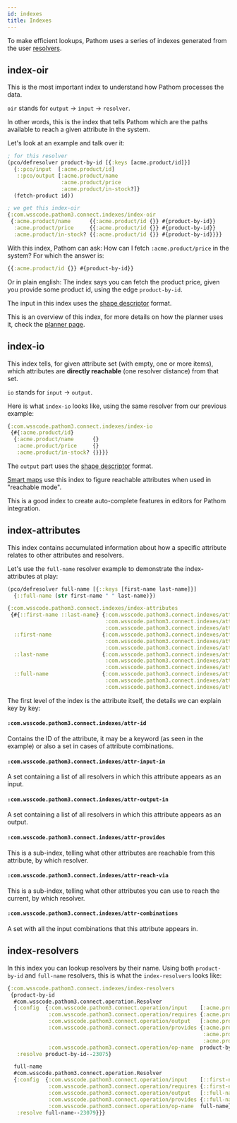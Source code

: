 ```yaml
---
id: indexes
title: Indexes
---
```


To make efficient lookups, Pathom uses a series of indexes generated from the user
[resolvers](resolvers.mdx).

## index-oir

This is the most important index to understand how Pathom processes the data.

`oir` stands for `output` → `input` → `resolver`.

In other words, this is the index that tells Pathom which are the paths available to
reach a given attribute in the system.

Let's look at an example and talk over it:

```clojure
; for this resolver
(pco/defresolver product-by-id [{:keys [acme.product/id]}]
  {::pco/input  [:acme.product/id]
   ::pco/output [:acme.product/name
                 :acme.product/price
                 :acme.product/in-stock?]}
  (fetch-product id))

; we get this index-oir
{:com.wsscode.pathom3.connect.indexes/index-oir
 {:acme.product/name      {{:acme.product/id {}} #{product-by-id}}
  :acme.product/price     {{:acme.product/id {}} #{product-by-id}}
  :acme.product/in-stock? {{:acme.product/id {}} #{product-by-id}}}}
```

With this index, Pathom can ask: How can I fetch `:acme.product/price` in the system?
For which the answer is:

```clojure
{{:acme.product/id {}} #{product-by-id}}
```

Or in plain english: The index says you can fetch the product price, given you provide some
product id, using the edge `product-by-id`.

The input in this index uses the [shape descriptor](shape-descriptor.mdx) format.

This is an overview of this index, for more details on how the planner uses it, check
the [planner page](planner.mdx).

## index-io

This index tells, for given attribute set (with empty, one or more items), which attributes
are **directly reachable** (one resolver distance) from that set.

`io` stands for `input` → `output`.

Here is what `index-io` looks like, using the same resolver from our previous example:

```clojure
{:com.wsscode.pathom3.connect.indexes/index-io
 {#{:acme.product/id}
  {:acme.product/name      {}
   :acme.product/price     {}
   :acme.product/in-stock? {}}}}
```

The `output` part uses the [shape descriptor](shape-descriptor.mdx) format.

[Smart maps](smart-maps.mdx) use this index to figure reachable attributes when used in "reachable mode".

This is a good index to create auto-complete features in editors for Pathom integration.

## index-attributes

This index contains accumulated information about how a specific attribute relates to
other attributes and resolvers.

Let's use the `full-name` resolver example to demonstrate the index-attributes at play:

```clojure
(pco/defresolver full-name [{::keys [first-name last-name]}]
  {::full-name (str first-name " " last-name)})

{:com.wsscode.pathom3.connect.indexes/index-attributes
 {#{::first-name ::last-name} {:com.wsscode.pathom3.connect.indexes/attr-id       #{::first-name ::last-name}
                               :com.wsscode.pathom3.connect.indexes/attr-provides {::full-name #{:full-name}}
                               :com.wsscode.pathom3.connect.indexes/attr-input-in #{full-name}}
  ::first-name                {:com.wsscode.pathom3.connect.indexes/attr-id           ::first-name
                               :com.wsscode.pathom3.connect.indexes/attr-combinations #{#{::first-name ::last-name}}
                               :com.wsscode.pathom3.connect.indexes/attr-input-in     #{full-name}}
  ::last-name                 {:com.wsscode.pathom3.connect.indexes/attr-id           ::last-name
                               :com.wsscode.pathom3.connect.indexes/attr-combinations #{#{::first-name ::last-name}}
                               :com.wsscode.pathom3.connect.indexes/attr-input-in     #{full-name}}
  ::full-name                 {:com.wsscode.pathom3.connect.indexes/attr-id        ::full-name
                               :com.wsscode.pathom3.connect.indexes/attr-reach-via {#{::first-name ::last-name} #{full-name}}
                               :com.wsscode.pathom3.connect.indexes/attr-output-in #{full-name}}}}
```

The first level of the index is the attribute itself, the details we can explain key by
key:

#### `:com.wsscode.pathom3.connect.indexes/attr-id`

Contains the ID of the attribute, it may be a keyword (as seen in the example) or also
a set in cases of attribute combinations.

#### `:com.wsscode.pathom3.connect.indexes/attr-input-in`

A set containing a list of all resolvers in which this attribute appears as an input.

#### `:com.wsscode.pathom3.connect.indexes/attr-output-in`

A set containing a list of all resolvers in which this attribute appears as an output.

#### `:com.wsscode.pathom3.connect.indexes/attr-provides`

This is a sub-index, telling what other attributes are reachable from this attribute, by
which resolver.

#### `:com.wsscode.pathom3.connect.indexes/attr-reach-via`

This is a sub-index, telling what other attributes you can use to reach the current, by
which resolver.

#### `:com.wsscode.pathom3.connect.indexes/attr-combinations`

A set with all the input combinations that this attribute appears in.

## index-resolvers

In this index you can lookup resolvers by their name. Using both `product-by-id` and
`full-name` resolvers, this is what the `index-resolvers` looks like:

```clojure
{:com.wsscode.pathom3.connect.indexes/index-resolvers
 {product-by-id
  #com.wsscode.pathom3.connect.operation.Resolver
  {:config  {:com.wsscode.pathom3.connect.operation/input    [:acme.product/id]
             :com.wsscode.pathom3.connect.operation/requires {:acme.product/id {}}
             :com.wsscode.pathom3.connect.operation/output   [:acme.product/name :acme.product/price :acme.product/in-stock?]
             :com.wsscode.pathom3.connect.operation/provides {:acme.product/name      {}
                                                              :acme.product/price     {}
                                                              :acme.product/in-stock? {}}
             :com.wsscode.pathom3.connect.operation/op-name  product-by-id}
   :resolve product-by-id--23075}

  full-name
  #com.wsscode.pathom3.connect.operation.Resolver
  {:config  {:com.wsscode.pathom3.connect.operation/input    [::first-name ::last-name]
             :com.wsscode.pathom3.connect.operation/requires {::first-name {} ::last-name {}}
             :com.wsscode.pathom3.connect.operation/output   [::full-name]
             :com.wsscode.pathom3.connect.operation/provides {::full-name {}}
             :com.wsscode.pathom3.connect.operation/op-name  full-name}
   :resolve full-name--23079}}}
```
